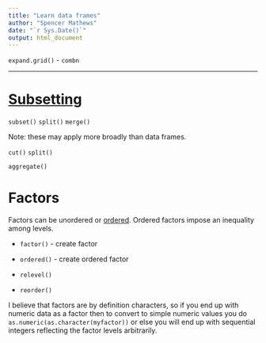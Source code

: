 ```yaml
---
title: "Learn data frames"
author: "Spencer Mathews"
date: "`r Sys.Date()`"
output: html_document
---
```



`expand.grid()` - 
`combn`





---

# [Subsetting](http://adv-r.had.co.nz/Subsetting.html)


`subset()`
`split()`
`merge()`


Note: these may apply more broadly than data frames.

`cut()`
`split()`

`aggregate()`



# Factors

Factors can be unordered or [ordered](http://www.cookbook-r.com/Manipulating_data/Changing_the_order_of_levels_of_a_factor/).  Ordered factors impose an inequality among levels.

- `factor()` - create factor

- `ordered()` - create ordered factor

- `relevel()`

- `reorder()`

I believe that factors are by definition characters, so if you end up with numeric data as a factor then to convert to simple numeric values you do `as.numeric(as.character(myfactor))` or else you will end up with sequential integers reflecting the factor levels arbitrarily.